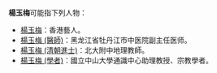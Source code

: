 '''楊玉梅'''可能指下列人物：
*[[楊玉梅|楊玉梅]]：香港藝人。
*[[楊玉梅_(醫師)|楊玉梅 (醫師)]]：黑龙江省牡丹江市中医院副主任医师。
*[[楊玉梅_(清朝進士)|楊玉梅 (清朝進士)]]：北大附中地理教師。
*[[楊玉梅_(學者)|楊玉梅 (學者)]]：國立中山大學通識中心助理教授、宗教學者。

{{disambig|Y玉|Cat=三字楊姓人名消歧義}}